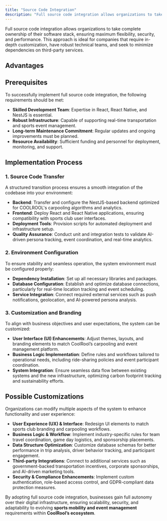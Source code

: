 ```yaml
---
title: "Source Code Integration"
description: "Full source code integration allows organizations to take complete ownership of their software stack, ensuring maximum flexibility, security, and performance. This approach is ideal for companies that require in-depth customization, have robust technical teams, and seek to minimize dependencies on third-party services."
---
```


Full source code integration allows organizations to take complete ownership of their software stack, ensuring maximum flexibility, security, and performance. This approach is ideal for companies that require in-depth customization, have robust technical teams, and seek to minimize dependencies on third-party services.

## Advantages
<CardList cols={3}>
<Card 
  title="Complete Control"
  description="Full ownership over the codebase and functionalities."
  icon="gear"
  iconType="regular"
  iconSize="32px"
/>
<Card 
  title="Unlimited Customization"
  description="Tailor every aspect of the software, including personalized carpooling solutions and dynamic event scheduling."
  icon="wrench"
  iconType="regular"
  iconSize="32px"
/>
<Card 
  title="Independence"
  description="No reliance on external service providers, reducing operational risks."
  icon="handshake"
  iconType="regular"
  iconSize="32px"
/>
<Card 
  title="Optimized Performance"
  description="Full-stack optimizations ensure efficiency, scalability, and AI-driven analytics integration."
  icon="rocket"
  iconType="regular"
  iconSize="32px"
/>
<Card 
  title="Enhanced Security"
  description="Internal security measures can be implemented without third-party constraints."
  icon="shield-check"
  iconType="regular"
  iconSize="32px"
/>
<Card 
  title="Green & Social Innovation"
  description="Custom integrations support sustainability initiatives, CO₂ tracking, and accessibility features."
  icon="leaf"
  iconType="regular"
  iconSize="32px"
/>
</CardList>

## Prerequisites
To successfully implement full source code integration, the following requirements should be met:
- **Skilled Development Team**: Expertise in React, React Native, and NestJS is essential.
- **Robust Infrastructure**: Capable of supporting real-time transportation and sports event management.
- **Long-term Maintenance Commitment**: Regular updates and ongoing improvements must be planned.
- **Resource Availability**: Sufficient funding and personnel for deployment, monitoring, and support.

## Implementation Process

### 1. Source Code Transfer
A structured transition process ensures a smooth integration of the codebase into your environment:
- **Backend**: Transfer and configure the NestJS-based backend optimized for COOLROOL's carpooling algorithms and analytics.
- **Frontend**: Deploy React and React Native applications, ensuring compatibility with sports club user interfaces.
- **Deployment Tools**: Provision scripts for automated deployment and infrastructure setup.
- **Quality Assurance**: Conduct unit and integration tests to validate AI-driven persona tracking, event coordination, and real-time analytics.

### 2. Environment Configuration
To ensure stability and seamless operation, the system environment must be configured properly:
- **Dependency Installation**: Set up all necessary libraries and packages.
- **Database Configuration**: Establish and optimize database connections, particularly for real-time location tracking and event scheduling.
- **Service Integration**: Connect required external services such as push notifications, geolocation, and AI-powered persona analysis.

### 3. Customization and Branding
To align with business objectives and user expectations, the system can be customized:
- **User Interface (UI) Enhancements**: Adjust themes, layouts, and branding elements to match CoolRool’s carpooling and event management platform.
- **Business Logic Implementation**: Define rules and workflows tailored to operational needs, including ride-sharing policies and event participant coordination.
- **System Integration**: Ensure seamless data flow between existing systems and the new infrastructure, optimizing carbon footprint tracking and sustainability efforts.

## Possible Customizations
Organizations can modify multiple aspects of the system to enhance functionality and user experience:
- **User Experience (UX) & Interface**: Redesign UI elements to match sports club branding and carpooling workflows.
- **Business Logic & Workflow**: Implement industry-specific rules for team travel coordination, game day logistics, and sponsorship placements.
- **Data Structure Optimization**: Customize database schemas for better performance in trip analysis, driver behavior tracking, and participant engagement.
- **Third-party Integrations**: Connect to additional services such as government-backed transportation incentives, corporate sponsorships, and AI-driven marketing tools.
- **Security & Compliance Enhancements**: Implement custom authentication, role-based access control, and GDPR-compliant data protection measures.

By adopting full source code integration, businesses gain full autonomy over their digital infrastructure, ensuring scalability, security, and adaptability to evolving **sports mobility and event management** requirements within **CoolRool’s ecosystem**.


